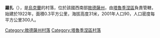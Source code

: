 {{expand|time=2016-09-04T03:37:55+00:00}}
{{unreferenced|time=2016-09-04T03:37:55+00:00}}
{{coord|46|11|46|N|29|21|40|E|scale:30000|display=title}}

'''羅扎'''（{{lang-uk|Роза}}），是[[烏克蘭|烏克蘭]]的村落，位於該國西南部[[敖德薩州|敖德薩州]]，由[[塔魯季涅區|塔魯季涅區]]負責管轄，始建於1922年，面積0.3平方公里，海拔高度31米，2001年人口90，人口密度每平方公里300人。

{{DEFAULTSORT:Роза}}
[[Category:敖德薩州村落|Category:敖德薩州村落]]
[[Category:塔魯季涅區村落|Category:塔魯季涅區村落]]


{{Odessa-geo-stub}}